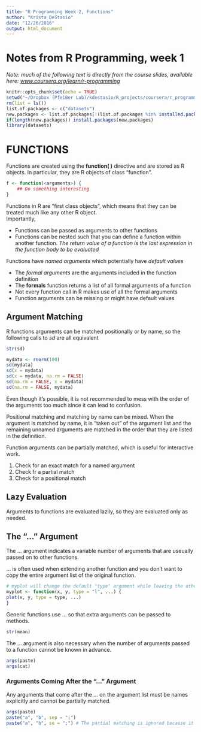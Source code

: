```yaml
---
title: "R Programming Week 2, Functions"
author: "Krista DeStasio"
date: "12/26/2016"
output: html_document
---
```

# Notes from R Programming, week 1
*Note: much of the following text is directly from the course slides, available here: [www.coursera.org/learn/r-programming](www.coursera.org/learn/r-programming)*
```r
knitr::opts_chunk$set(echo = TRUE)
setwd("~/Dropbox (PfeiBer Lab)/kdestasio/R_projects/coursera/r_programming/")
rm(list = ls())
list.of.packages <- c("datasets")
new.packages <- list.of.packages[!(list.of.packages %in% installed.packages()[,"Package"])]
if(length(new.packages)) install.packages(new.packages)
library(datasets)
```
# FUNCTIONS
Functions are created using the **function( )** directive and are stored as R objects. In particular, they are R objects of class "function".
```r
f <- function(<arguments>) {
    ## Do something interesting
}
```
Functions in R are "first class objects", which means that they can be treated much like any other R object.  
Importantly,

- Functions can be passed as arguments to other functions
- Functions can be nested such that you can define a function within another function. *The return value of a function is the last expression in the function body to be evaluated*

Functions have *named arguments* which potentially have *default values*

- The *formal arguments* are the arguments included in the function definition
- The **formals** function returns a list of all formal arguments of a function
- Not every function call in R makes use of all the formal arguments
- Function arguments can be missing or might have default values

## Argument Matching
R functions arguments can be matched positionally or by name; so the following calls to *sd* are all equivalent
```r
str(sd)
```
```r
mydata <- rnorm(100)
sd(mydata)
sd(x = mydata)
sd(x = mydata, na.rm = FALSE)
sd(na.rm = FALSE, x = mydata)
sd(na.rm = FALSE, mydata)
```
Even though it's possible, it is not recommended to mess with the order of the arguments too much since it can lead to confusion.  

Positional matching and matching by name can be mixed. When the argument is matched by name, it is "taken out" of the argument list and the remaining unnamed arguments are matched in the order that they are listed in the definition.  

Function arguments can be partially matched, which is useful for interactive work. 

1. Check for an exact match for a named argument
2. Check fr a partial match
3. Check for a positional match

## Lazy Evaluation

Arguments to functions are evaluated lazily, so they are evaluated only as needed.  

## The "..." Argument

The ... argument indicates a variable number of arguments that are useually passed on to other functions.  

... is often used when extending another function and you don't want to copy the entire argument list of the original function.
```r
# myplot will change the default "type" argument while leaving the other defaullt plot arguements. The ... from "myplot" is passed down to the "plot" function
myplot <- function(x, y, type = "l", ...) {
plot(x, y, type = type, ...)
}
```
Generic functions use ... so that extra arguments can be passed to methods.
```r
str(mean)
```
The ... argument is also necessary when the number of arguments passed to a function cannot be known in advance.
```r
args(paste)
args(cat)
```
### Arguments Coming After the "..." Argument
Any arguments that come after the ... on the argument list must be names explicitly and cannot be partially matched.
```r
args(paste)
paste("a", "b", sep = ";")
paste("a", "b", se = ";") # The partial matching is ignored because it comes after the "..." argument
```